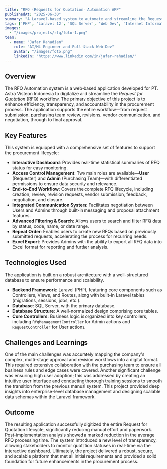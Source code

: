 ```yaml
---
title: "RFQ (Requests for Quotation) Automation APP"
publishedAt: "2025-06-30"
summary: "A Laravel-based system to automate and streamline the Request for Quotation (RFQ) workflow, enhancing efficiency and transparency in procurement."
tags: ['PHP', 'Laravel 12', 'SQL Server', 'Web Dev', 'Internet Information Service (IIS)']
images:
  - "/images/projects/rfq/foto-1.png"
team:
  - name: "Jafar Rahadian"
    role: "AI/ML Engineer and Full-Stack Web Dev"
    avatar: "/images/foto.png"
    linkedIn: "https://www.linkedin.com/in/jafar-rahadian/"
---
```


## Overview

The RFQ Automation system is a web-based application developed for PT. Astra Visteon Indonesia to digitalize and streamline the *Request for Quotation* (RFQ) workflow. The primary objective of this project is to enhance efficiency, transparency, and accountability in the procurement process. The application supports the entire workflow—from request submission, purchasing team review, revisions, vendor communication, and negotiation, through to final approval.

## Key Features

This system is equipped with a comprehensive set of features to support the procurement lifecycle:

* **Interactive Dashboard**: Provides real-time statistical summaries of RFQ status for easy monitoring.
* **Access Control Management**: Two main roles are available—**User** (Requester) and **Admin** (Purchasing Team)—with differentiated permissions to ensure data security and relevance.
* **End-to-End Workflow**: Covers the complete RFQ lifecycle, including creation, review, revision requests, vendor submission, feedback, negotiation, and closure.
* **Integrated Communication System**: Facilitates negotiation between Users and Admins through built-in messaging and proposal attachment features.
* **Advanced Filtering & Search**: Allows users to search and filter RFQ data by status, code, name, or date range.
* **Repeat Order**: Enables users to create new RFQs based on previously submitted requests, accelerating the process for recurring needs.
* **Excel Export**: Provides Admins with the ability to export all RFQ data into Excel format for reporting and further analysis.

## Technologies Used

The application is built on a robust architecture with a well-structured database to ensure performance and scalability.

-   **Backend Framework**: Laravel (PHP), featuring core components such as Controllers, Views, and Routes, along with built-in Laravel tables (migrations, sessions, jobs, etc.).
-   **Database**: SQL Server, with the primary database.
-   **Database Structure**: A well-normalized design comprising core tables.
-   **Core Controllers**: Business logic is organized into key controllers, including `RfqManagementController` for Admin actions and `RequestController` for User actions.

## Challenges and Learnings

One of the main challenges was accurately mapping the company's complex, multi-stage approval and revision workflows into a digital format. This required extensive collaboration with the purchasing team to ensure all business rules and edge cases were covered. Another significant challenge was ensuring high user adoption; this was addressed by creating an intuitive user interface and conducting thorough training sessions to smooth the transition from the previous manual system. This project provided deep insights into enterprise-level database management and designing scalable data schemas within the Laravel framework.

## Outcome

The resulting application successfully digitized the entire Request for Quotation lifecycle, significantly reducing manual effort and paperwork. Post-implementation analysis showed a marked reduction in the average RFQ processing time. The system introduced a new level of transparency, allowing stakeholders to monitor quotation statuses in real-time via the interactive dashboard. Ultimately, the project delivered a robust, secure, and scalable platform that met all initial requirements and provided a solid foundation for future enhancements in the procurement process.